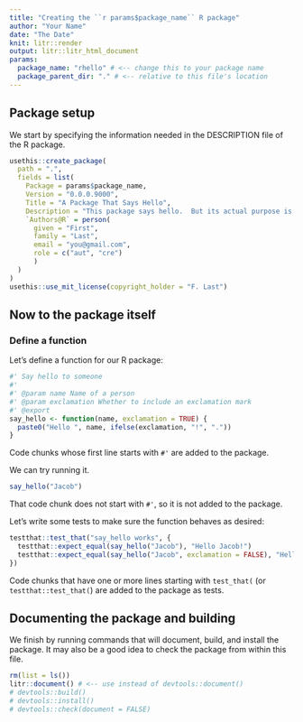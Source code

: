 ```yaml
---
title: "Creating the ``r params$package_name`` R package"
author: "Your Name"
date: "The Date"
knit: litr::render
output: litr::litr_html_document
params:
  package_name: "rhello" # <-- change this to your package name
  package_parent_dir: "." # <-- relative to this file's location
---
```


<!-- This Rmd file contains all the code needed to define an R package.  Press "Knit" in RStudio or more generally run `litr::render("name-of-this-file.Rmd")` to generate the R package.  Remember that when you want to modify anything about the R package, you should modify this document rather than the package that is outputted.
-->

## Package setup

We start by specifying the information needed in the DESCRIPTION file of the R package.

```r
usethis::create_package(
  path = ".",
  fields = list(
    Package = params$package_name,
    Version = "0.0.0.9000",
    Title = "A Package That Says Hello",
    Description = "This package says hello.  But its actual purpose is to show how an R package can be completely coded in a single R markdown file.",
    `Authors@R` = person(
      given = "First",
      family = "Last",
      email = "you@gmail.com",
      role = c("aut", "cre")
      )
  )
)
usethis::use_mit_license(copyright_holder = "F. Last")
```

## Now to the package itself

### Define a function

Let's define a function for our R package:

```r
#' Say hello to someone
#' 
#' @param name Name of a person
#' @param exclamation Whether to include an exclamation mark
#' @export 
say_hello <- function(name, exclamation = TRUE) {
  paste0("Hello ", name, ifelse(exclamation, "!", "."))
}
```











Code chunks whose first line starts with `#'` are added to the package.

We can try running it.

```r
say_hello("Jacob")
```

That code chunk does not start with `#'`, so it is not added to the package.

Let's write some tests to make sure the function behaves as desired:

```r
testthat::test_that("say_hello works", {
  testthat::expect_equal(say_hello("Jacob"), "Hello Jacob!")
  testthat::expect_equal(say_hello("Jacob", exclamation = FALSE), "Hello Jacob.")
})
```

Code chunks that have one or more lines starting with `test_that(` (or `testthat::test_that(`) are added to the package as tests.


## Documenting the package and building

We finish by running commands that will document, build, and install the package.  It may also be a good idea to check the package from within this file.

```r
rm(list = ls())
litr::document() # <-- use instead of devtools::document()
# devtools::build()
# devtools::install()
# devtools::check(document = FALSE)
```

